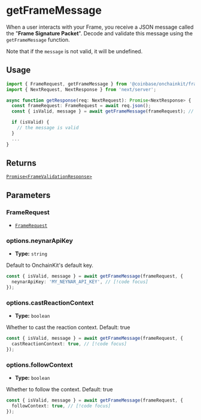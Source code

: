 # getFrameMessage

When a user interacts with your Frame, you receive a JSON message called
the "**Frame Signature Packet**". Decode and validate this message using the `getFrameMessage` function.

Note that if the `message` is not valid, it will be undefined.

## Usage

```ts
import { FrameRequest, getFrameMessage } from '@coinbase/onchainkit/frame'; // [!code focus]
import { NextRequest, NextResponse } from 'next/server';

async function getResponse(req: NextRequest): Promise<NextResponse> {
  const frameRequest: FrameRequest = await req.json();
  const { isValid, message } = await getFrameMessage(frameRequest); // [!code focus]

  if (isValid) {
    // the message is valid
  }
  ...
}
```

## Returns

[`Promise<FrameValidationResponse>`](/frame/types#framevalidationresponse)

## Parameters

### FrameRequest

- [`FrameRequest`](/frame/types#framerequest)

### options.neynarApiKey

- **Type:** `string`

Default to OnchainKit's default key.

```ts
const { isValid, message } = await getFrameMessage(frameRequest, {
  neynarApiKey: 'MY_NEYNAR_API_KEY', // [!code focus]
});
```

### options.castReactionContext

- **Type:** `boolean`

Whether to cast the reaction context. Default: true

```ts
const { isValid, message } = await getFrameMessage(frameRequest, {
  castReactionContext: true, // [!code focus]
});
```

### options.followContext

- **Type:** `boolean`

Whether to follow the context. Default: true

```ts
const { isValid, message } = await getFrameMessage(frameRequest, {
  followContext: true, // [!code focus]
});
```
